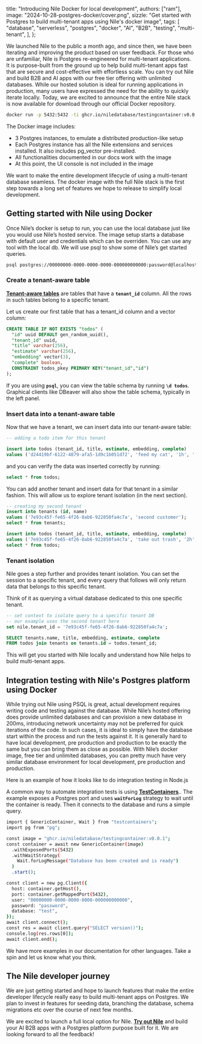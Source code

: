   title: "Introducing Nile Docker for local development",
  authors: ["ram"],
  image: "2024-10-28-postgres-docker/cover.png",
  sizzle:
    "Get started with Postgres to build multi-tenant apps using Nile's docker image",
  tags: [
    "database",
    "serverless",
    "postgres",
    "docker",
    "AI",
    "B2B",
    "testing",
    "multi-tenant",
  ],
};

We launched Nile to the public a month ago, and since then, we have been iterating and improving the product based on user feedback. For those who are unfamiliar, Nile is Postgres re-engineered for multi-tenant applications. It is purpose-built from the ground up to help build multi-tenant apps fast that are secure and cost-effective with effortless scale. You can try out Nile and build B2B and AI apps with our free tier offering with unlimited databases. While our hosted solution is ideal for running applications in production, many users have expressed the need for the ability to quickly iterate locally. Today, we are excited to announce that the entire Nile stack is now available for download through our official Docker repository.

```bash
docker run -p 5432:5432 -ti ghcr.io/niledatabase/testingcontainer:v0.0.2
```

The Docker image includes:

- 3 Postgres instances, to emulate a distributed production-like setup
- Each Postgres instance has all the Nile extensions and services installed. It also includes pg_vector pre-installed.
- All functionalities documented in our docs work with the image
- At this point, the UI console is not included in the image

We want to make the entire development lifecycle of using a multi-tenant database seamless. The docker image with the full Nile stack is the first step towards a long set of features we hope to release to simplify local development.

## Getting started with Nile using Docker

Once Nile’s docker is setup to run, you can use the local database just like you would use Nile’s hosted service. The image setup starts a database with default user and credentials which can be overriden. You can use any tool with the local db. We will use psql to show some of Nile’s get started queries.

```bash
psql postgres://00000000-0000-0000-0000-000000000000:password@localhost:5432/test
```

### Create a tenant-aware table

[**Tenant-aware tables**](https://thenile.dev/docs/tenant-virtualization/tenant-isolation) are tables that have a **`tenant_id`** column. All the rows in such tables belong to a specific tenant.

Let us create our first table that has a tenant_id column and a vector column:

```sql
CREATE TABLE IF NOT EXISTS "todos" (
  "id" uuid DEFAULT gen_random_uuid(),
  "tenant_id" uuid,
  "title" varchar(256),
  "estimate" varchar(256),
  "embedding" vector(3),
  "complete" boolean,
  CONSTRAINT todos_pkey PRIMARY KEY("tenant_id","id")
);
```

If you are using **`psql`**, you can view the table schema by running **`\d todos`**. Graphical clients like DBeaver will also show the table schema, typically in the left panel.

### Insert data into a tenant-aware table

Now that we have a tenant, we can insert data into our tenant-aware table:

```sql
-- adding a todo item for this tenant

insert into todos (tenant_id, title, estimate, embedding, complete)
values ('d24419bf-6122-4879-afa5-1d9c1b051d72', 'feed my cat', '1h', '[1,2,3]', false);
```

and you can verify the data was inserted correctly by running:

```sql
select * from todos;
```

You can add another tenant and insert data for that tenant in a similar fashion. This will allow us to explore tenant isolation (in the next section).

```sql
-- creating my second tenant
insert into tenants (id, name)
values ('7e93c45f-fe65-4f26-8ab6-922850fa4c7a', 'second customer');
select * from tenants;

insert into todos (tenant_id, title, estimate, embedding, complete)
values ('7e93c45f-fe65-4f26-8ab6-922850fa4c7a', 'take out trash', '2h', '[0.8,0.2,0.6]', false);
select * from todos;
```

### Tenant isolation

Nile goes a step further and provides tenant isolation. You can set the session to a specific tenant, and every query that follows will only return data that belongs to this specific tenant.

Think of it as querying a virtual database dedicated to this one specific tenant.

```sql
-- set context to isolate query to a specific tenant DB
-- our example uses the second tenant here
set nile.tenant_id = '7e93c45f-fe65-4f26-8ab6-922850fa4c7a';

SELECT tenants.name, title, embedding, estimate, complete
FROM todos join tenants on tenants.id = todos.tenant_id;
```

This will get you started with Nile locally and understand how Nile helps to build multi-tenant apps.

## Integration testing with Nile's Postgres platform using Docker

While trying out Nile using PSQL is great, actual development requires writing code and testing against the database. While Nile’s hosted offering does provide unlimited databases and can provision a new database in 200ms, introducing network uncertainty may not be preferred for quick iterations of the code. In such cases, it is ideal to simply have the database start within the process and run the tests against it. It is generally hard to have local development, pre production and production to be exactly the same but you can bring them as close as possible. With Nile’s docker image, free tier and unlimited databases, you can pretty much have very similar database environment for local development, pre production and production.

Here is an example of how it looks like to do integration testing in Node.js

A common way to automate integration tests is using [**TestContainers**](https://testcontainers.org/).. The example exposes a Postgres port and uses **`waitForLog`** strategy to wait until the container is ready. Then it connects to the database and runs a simple query.

```bash
import { GenericContainer, Wait } from "testcontainers";
import pg from "pg";

const image = "ghcr.io/niledatabase/testingcontainer:v0.0.1";
const container = await new GenericContainer(image)
  .withExposedPorts(5432)
  .withWaitStrategy(
    Wait.forLogMessage("Database has been created and is ready")
  )
  .start();

const client = new pg.Client({
  host: container.getHost(),
  port: container.getMappedPort(5432),
  user: "00000000-0000-0000-0000-000000000000",
  password: "password",
  database: "test",
});
await client.connect();
const res = await client.query("SELECT version()");
console.log(res.rows[0]);
await client.end();
```

We have more examples in our documentation for other languages. Take a spin and let us know what you think.

## The Nile developer journey

We are just getting started and hope to launch features that make the entire developer lifecycle really easy to build multi-tenant apps on Postgres. We plan to invest in features for seeding data, branching the database, schema migrations etc over the course of next few months.

We are excited to launch a full local option for Nile. [**Try out Nile**](https://console.thenile.dev/) and build your AI B2B apps with a Postgres platform purpose built for it. We are looking forward to all the feedback!

